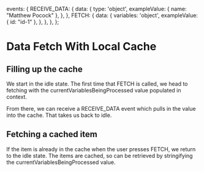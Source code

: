   events: {
    RECEIVE_DATA: {
      data: {
        type: 'object',
        exampleValue: { name: "Matthew Pocock" },
      },
    },
    FETCH: {
      data: {
        variables: 'object',
        exampleValue: { id: "id-1" },
      },
    },
  },
};

# Data Fetch With Local Cache

## Filling up the cache

We start in the <State>idle</State> state. The first time that <Event>FETCH</Event> is called, we head to <State>fetching</State> with the <Context stringify>currentVariablesBeingProcessed</Context> value populated in context.

From there, we can receive a <Event>RECEIVE_DATA</Event> event which pulls in the value into the cache. That takes us back to <State>idle</State>.

<WholeContext />

## Fetching a cached item

If the item is already in the cache when the user presses <Event>FETCH</Event>, we return to the <State>idle</State> state. The items are cached, so can be retrieved by stringifying the <Context stringify>currentVariablesBeingProcessed</Context> value.
